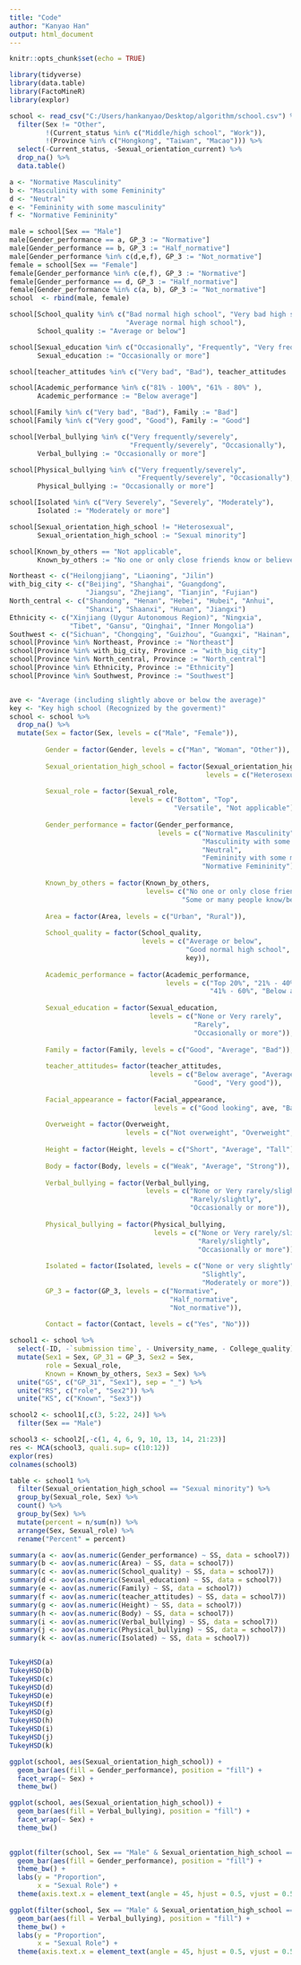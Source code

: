 ---
title: "Code"
author: "Kanyao Han"
output: html_document
---

```{r setup, include=FALSE}
knitr::opts_chunk$set(echo = TRUE)
```

```{r}
library(tidyverse)
library(data.table)
library(FactoMineR)
library(explor)
```

```{r}
school <- read_csv("C:/Users/hankanyao/Desktop/algorithm/school.csv") %>%
  filter(Sex != "Other",
         !(Current_status %in% c("Middle/high school", "Work")),
         !(Province %in% c("Hongkong", "Taiwan", "Macao"))) %>%
  select(-Current_status, -Sexual_orientation_current) %>%
  drop_na() %>%
  data.table()
```

```{r}
a <- "Normative Masculinity" 
b <- "Masculinity with some Femininity"
d <- "Neutral"
e <- "Femininity with some masculinity"
f <- "Normative Femininity"

male = school[Sex == "Male"]
male[Gender_performance == a, GP_3 := "Normative"]
male[Gender_performance == b, GP_3 := "Half_normative"]
male[Gender_performance %in% c(d,e,f), GP_3 := "Not_normative"]
female = school[Sex == "Female"]
female[Gender_performance %in% c(e,f), GP_3 := "Normative"]
female[Gender_performance == d, GP_3 := "Half_normative"]
female[Gender_performance %in% c(a, b), GP_3 := "Not_normative"]
school  <- rbind(male, female)

school[School_quality %in% c("Bad normal high school", "Very bad high school",
                             "Average normal high school"), 
       School_quality := "Average or below"]

school[Sexual_education %in% c("Occasionally", "Frequently", "Very frequently"), 
       Sexual_education := "Occasionally or more"]

school[teacher_attitudes %in% c("Very bad", "Bad"), teacher_attitudes := "Below average"]

school[Academic_performance %in% c("81% - 100%", "61% - 80%" ),
       Academic_performance := "Below average"]

school[Family %in% c("Very bad", "Bad"), Family := "Bad"]
school[Family %in% c("Very good", "Good"), Family := "Good"]

school[Verbal_bullying %in% c("Very frequently/severely", 
                              "Frequently/severely", "Occasionally"), 
       Verbal_bullying := "Occasionally or more"]

school[Physical_bullying %in% c("Very frequently/severely", 
                                "Frequently/severely", "Occasionally"), 
       Physical_bullying := "Occasionally or more"]

school[Isolated %in% c("Very Severely", "Severely", "Moderately"), 
       Isolated := "Moderately or more"]

school[Sexual_orientation_high_school != "Heterosexual",
       Sexual_orientation_high_school := "Sexual minority"]

school[Known_by_others == "Not applicable",
       Known_by_others := "No one or only close friends know or believe"]

Northeast <- c("Heilongjiang", "Liaoning", "Jilin")
with_big_city <- c("Beijing", "Shanghai", "Guangdong",
                   "Jiangsu", "Zhejiang", "Tianjin", "Fujian")
North_central <- c("Shandong", "Henan", "Hebei", "Hubei", "Anhui",
                   "Shanxi", "Shaanxi", "Hunan", "Jiangxi")
Ethnicity <- c("Xinjiang (Uygur Autonomous Region)", "Ningxia",
               "Tibet", "Gansu", "Qinghai", "Inner Mongolia")
Southwest <- c("Sichuan", "Chongqing", "Guizhou", "Guangxi", "Hainan", "Yunnan")
school[Province %in% Northeast, Province := "Northeast"]
school[Province %in% with_big_city, Province := "with_big_city"]
school[Province %in% North_central, Province := "North_central"]
school[Province %in% Ethnicity, Province := "Ethnicity"]
school[Province %in% Southwest, Province := "Southwest"]


ave <- "Average (including slightly above or below the average)"
key <- "Key high school (Recognized by the goverment)"
school <- school %>%
  drop_na() %>%
  mutate(Sex = factor(Sex, levels = c("Male", "Female")),
         
         Gender = factor(Gender, levels = c("Man", "Woman", "Other")),
         
         Sexual_orientation_high_school = factor(Sexual_orientation_high_school, 
                                                 levels = c("Heterosexual", "Sexual minority")),
         
         Sexual_role = factor(Sexual_role, 
                              levels = c("Bottom", "Top",
                                         "Versatile", "Not applicable")),
         
         Gender_performance = factor(Gender_performance,
                                     levels = c("Normative Masculinity",
                                                "Masculinity with some Femininity",
                                                "Neutral",
                                                "Femininity with some masculinity",
                                                "Normative Femininity")),
         
         Known_by_others = factor(Known_by_others,
                                  levels= c("No one or only close friends know or believe",
                                           "Some or many people know/believe")),
         
         Area = factor(Area, levels = c("Urban", "Rural")),
         
         School_quality = factor(School_quality, 
                                 levels = c("Average or below",
                                            "Good normal high school", 
                                            key)),
         
         Academic_performance = factor(Academic_performance,
                                       levels = c("Top 20%", "21% - 40%",
                                                  "41% - 60%", "Below average")),
         
         Sexual_education = factor(Sexual_education,
                                   levels = c("None or Very rarely",
                                              "Rarely",
                                              "Occasionally or more")),
         
         Family = factor(Family, levels = c("Good", "Average", "Bad")),
         
         teacher_attitudes= factor(teacher_attitudes, 
                                   levels = c("Below average", "Average",
                                              "Good", "Very good")),
         
         Facial_appearance = factor(Facial_appearance,
                                    levels = c("Good looking", ave, "Bad looking")),
         
         Overweight = factor(Overweight, 
                             levels = c("Not overweight", "Overweight", "Obese")),
         
         Height = factor(Height, levels = c("Short", "Average", "Tall")),
         
         Body = factor(Body, levels = c("Weak", "Average", "Strong")),
         
         Verbal_bullying = factor(Verbal_bullying,
                                  levels = c("None or Very rarely/slightly",
                                             "Rarely/slightly",
                                             "Occasionally or more")),
         
         Physical_bullying = factor(Physical_bullying,
                                    levels = c("None or Very rarely/slightly",
                                               "Rarely/slightly",
                                               "Occasionally or more")),
         
         Isolated = factor(Isolated, levels = c("None or very slightly",
                                                "Slightly", 
                                                "Moderately or more")),
         GP_3 = factor(GP_3, levels = c("Normative",
                                        "Half_normative",
                                        "Not_normative")),
         
         Contact = factor(Contact, levels = c("Yes", "No")))

```

```{r}
school1 <- school %>%
  select(-ID, -`submission time`, - University_name, - College_quality) %>%
  mutate(Sex1 = Sex, GP_31 = GP_3, Sex2 = Sex, 
         role = Sexual_role,
         Known = Known_by_others, Sex3 = Sex) %>%
  unite("GS", c("GP_31", "Sex1"), sep = "_") %>%
  unite("RS", c("role", "Sex2")) %>%
  unite("KS", c("Known", "Sex3"))
```

```{r}
school2 <- school1[,c(3, 5:22, 24)] %>%
  filter(Sex == "Male")

school3 <- school2[,-c(1, 4, 6, 9, 10, 13, 14, 21:23)]
res <- MCA(school3, quali.sup= c(10:12))
explor(res)
colnames(school3)
```

```{r}
table <- school1 %>%
  filter(Sexual_orientation_high_school == "Sexual minority") %>%
  group_by(Sexual_role, Sex) %>%
  count() %>%
  group_by(Sex) %>%
  mutate(percent = n/sum(n)) %>%
  arrange(Sex, Sexual_role) %>%
  rename("Percent" = percent)

```



```{r}
summary(a <- aov(as.numeric(Gender_performance) ~ SS, data = school7))
summary(b <- aov(as.numeric(Area) ~ SS, data = school7))
summary(c <- aov(as.numeric(School_quality) ~ SS, data = school7))
summary(d <- aov(as.numeric(Sexual_education) ~ SS, data = school7))
summary(e <- aov(as.numeric(Family) ~ SS, data = school7))
summary(f <- aov(as.numeric(teacher_attitudes) ~ SS, data = school7))
summary(g <- aov(as.numeric(Height) ~ SS, data = school7))
summary(h <- aov(as.numeric(Body) ~ SS, data = school7))
summary(i <- aov(as.numeric(Verbal_bullying) ~ SS, data = school7))
summary(j <- aov(as.numeric(Physical_bullying) ~ SS, data = school7))
summary(k <- aov(as.numeric(Isolated) ~ SS, data = school7))


TukeyHSD(a)
TukeyHSD(b)
TukeyHSD(c)
TukeyHSD(d)
TukeyHSD(e)
TukeyHSD(f)
TukeyHSD(g)
TukeyHSD(h)
TukeyHSD(i)
TukeyHSD(j)
TukeyHSD(k)
```

```{r}
ggplot(school, aes(Sexual_orientation_high_school)) +
  geom_bar(aes(fill = Gender_performance), position = "fill") +
  facet_wrap(~ Sex) +
  theme_bw()
```

```{r}
ggplot(school, aes(Sexual_orientation_high_school)) +
  geom_bar(aes(fill = Verbal_bullying), position = "fill") +
  facet_wrap(~ Sex) +
  theme_bw()
  
```

```{r}
ggplot(filter(school, Sex == "Male" & Sexual_orientation_high_school == "Sexual minority"), aes(Sexual_role)) +
  geom_bar(aes(fill = Gender_performance), position = "fill") +
  theme_bw() +
  labs(y = "Proportion", 
       x = "Sexual Role") +
  theme(axis.text.x = element_text(angle = 45, hjust = 0.5, vjust = 0.5))

ggplot(filter(school, Sex == "Male" & Sexual_orientation_high_school == "Sexual minority"), aes(Sexual_role)) +
  geom_bar(aes(fill = Verbal_bullying), position = "fill") +
  theme_bw() +
  labs(y = "Proportion", 
       x = "Sexual Role") +
  theme(axis.text.x = element_text(angle = 45, hjust = 0.5, vjust = 0.5))
```






